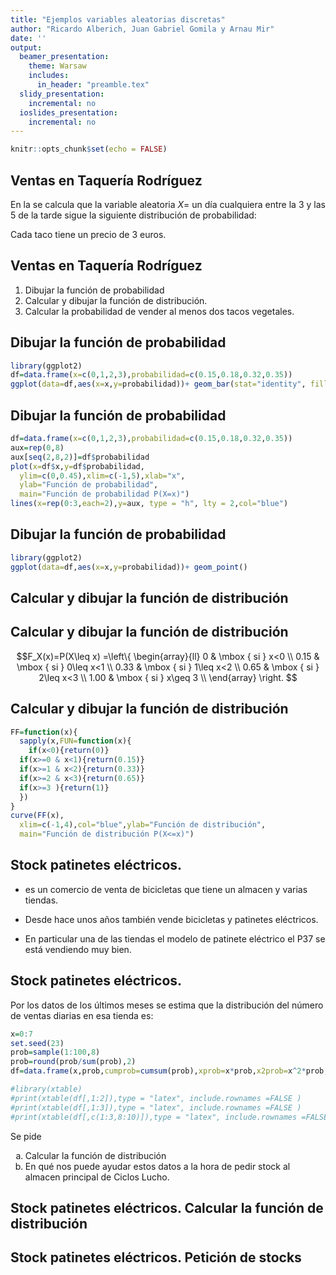 ```yaml
---
title: "Ejemplos variables aleatorias discretas"
author: "Ricardo Alberich, Juan Gabriel Gomila y Arnau Mir"
date: ''
output:
  beamer_presentation: 
    theme: Warsaw
    includes: 
      in_header: "preamble.tex"
  slidy_presentation:
    incremental: no
  ioslides_presentation:
    incremental: no
---
```





```r
knitr::opts_chunk$set(echo = FALSE)
```

## Ventas  en Taquería Rodríguez

En la \red{Taquería Rodríguez} se calcula que la variable aleatoria $X$= \blue{número de tacos  vegetarianos vendidos} un día cualquiera entre la 3 y las 5  de la tarde sigue la siguiente  distribución de probabilidad:

\begin{center}
\begin{tabular}{|r|r|}
\hline
$x$ & $P_X(x)=P(X=x)$\\
\hline
$0$ & $0.15$\\
$1$ & $0.18$\\
$2$ & $0.32$\\
$3$ & $0.35$\\
\hline
\end{tabular}
\end{center}


Cada taco tiene un precio de 3 euros.

## Ventas  en Taquería Rodríguez



1. Dibujar la función de probabilidad
2. Calcular y dibujar la función de distribución.
3. Calcular la probabilidad de vender al menos dos tacos vegetales.


## Dibujar la función de probabilidad



```r
library(ggplot2)
df=data.frame(x=c(0,1,2,3),probabilidad=c(0.15,0.18,0.32,0.35))
ggplot(data=df,aes(x=x,y=probabilidad))+ geom_bar(stat="identity", fill="steelblue")
```




## Dibujar la función de probabilidad


```r
df=data.frame(x=c(0,1,2,3),probabilidad=c(0.15,0.18,0.32,0.35))
aux=rep(0,8)
aux[seq(2,8,2)]=df$probabilidad
plot(x=df$x,y=df$probabilidad,
  ylim=c(0,0.45),xlim=c(-1,5),xlab="x",
  ylab="Función de probabilidad",
  main="Función de probabilidad P(X=x)")
lines(x=rep(0:3,each=2),y=aux, type = "h", lty = 2,col="blue")
```

## Dibujar la función de probabilidad

```r
library(ggplot2)
ggplot(data=df,aes(x=x,y=probabilidad))+ geom_point()
```



## Calcular y dibujar la función de distribución


\begin{center}
\begin{tabular}{|r|r|r|}
\hline
$x$ & $P_X(x)=P(X=x)$ & $F_X(x)=P(X\leq x)$\\
\hline
$0$ & $0.15$ & $0.15$\\
$1$ & $0.18$ & $0.33$\\
$2$ & $0.32$ & $0.65$\\
$3$ & $0.35$ & $1.00$\\
\hline
\end{tabular}
\end{center}



## Calcular y dibujar la función de distribución


$$F_X(x)=P(X\leq x) =\left\{
\begin{array}{ll}
0 & \mbox { si } x<0 \\
0.15 & \mbox { si } 0\leq x<1  \\
0.33 & \mbox { si } 1\leq x<2  \\
0.65 & \mbox { si } 2\leq x<3  \\
1.00 & \mbox { si }  x\geq 3  \\
\end{array}
\right.
$$


## Calcular y dibujar la función de distribución


```r
FF=function(x){
  sapply(x,FUN=function(x){
    if(x<0){return(0)}
  if(x>=0 & x<1){return(0.15)}
  if(x>=1 & x<2){return(0.33)}
  if(x>=2 & x<3){return(0.65)}
  if(x>=3 ){return(1)}
  })
}
curve(FF(x),
  xlim=c(-1,4),col="blue",ylab="Función de distribución",
  main="Función de distribución P(X<=x)")
```


##  Stock patinetes eléctricos.


* \red{Ciclos Lucho} es un comercio de venta de bicicletas que  tiene un almacen y varias tiendas. 

* Desde hace unos años también vende bicicletas y patinetes eléctricos. 
* En particular  una de las tiendas el  modelo de patinete eléctrico el P37 se está vendiendo muy bien.

##  Stock patinetes eléctricos.


Por los datos de los últimos meses se estima que la distribución del número de ventas diarias  en esa tienda es:

```r
x=0:7
set.seed(23)
prob=sample(1:100,8)
prob=round(prob/sum(prob),2)
df=data.frame(x,prob,cumprob=cumsum(prob),xprob=x*prob,x2prob=x^2*prob,dif2=(x-mean(x)^2),dif2prob=(x-mean(x)^2)*prob,mayor=1-cumsum(prob),pc=cumsum(prob)*100,mayotpc=100-cumsum(prob)*100)

#library(xtable)
#print(xtable(df[,1:2]),type = "latex", include.rownames =FALSE )
#print(xtable(df[,1:3]),type = "latex", include.rownames =FALSE )
#print(xtable(df[,c(1:3,8:10)]),type = "latex", include.rownames =FALSE )

```


\begin{table}[ht]
\centering
\begin{tabular}{|r|r|}
  \hline
x & prob \\ 
  \hline
  0 & 0.09 \\ 
    1 & 0.09 \\ 
    2 & 0.23 \\ 
    3 & 0.14 \\ 
    4 & 0.14 \\ 
    5 & 0.11 \\ 
    6 & 0.15 \\ 
    7 & 0.05 \\ 
   \hline
\end{tabular}
\end{table}



Se pide 

a. Calcular la función de distribución
b. En qué nos puede ayudar estos datos a la hora de pedir stock al almacen principal de Ciclos Lucho.


## Stock patinetes eléctricos. Calcular la función de distribución

\begin{table}[ht]
\centering
\begin{tabular}{rrr}
  \hline
$x$ & $P_x(x)$  & $F_X(x)$ \\ 
  \hline
  0 & 0.09 & 0.09 \\ 
    1 & 0.09 & 0.18 \\ 
    2 & 0.23 & 0.41 \\ 
    3 & 0.14 & 0.55 \\ 
    4 & 0.14 & 0.69 \\ 
    5 & 0.11 & 0.80 \\ 
    6 & 0.15 & 0.95 \\ 
    7 & 0.05 & 1.00 \\ 
   \hline
\end{tabular}
\end{table}



## Stock patinetes eléctricos. Petición de stocks

\begin{table}[ht]
\centering
\begin{tabular}{rrrrrr}
  \hline
$x$ & $P_x(x)$  & $F_X(x)$  & $P(X> x)$ & $F_X(x)$ \% & $P(X> x)$ \% \\ 
  \hline
  0 & 0.09 & 0.09 & 0.91 & 9.00 & 91.00 \\ 
    1 & 0.09 & 0.18 & 0.82 & 18.00 & 82.00 \\ 
    2 & 0.23 & 0.41 & 0.59 & 41.00 & 59.00 \\ 
    3 & 0.14 & 0.55 & 0.45 & 55.00 & 45.00 \\ 
    4 & 0.14 & 0.69 & 0.31 & 69.00 & 31.00 \\ 
    5 & 0.11 & 0.80 & 0.20 & 80.00 & 20.00 \\ 
    6 & 0.15 & 0.95 & 0.05 & 95.00 & 5.00 \\ 
    7 & 0.05 & 1.00 & 0.00 & 100.00 & 0.00 \\ 
   \hline
\end{tabular}
\end{table}
